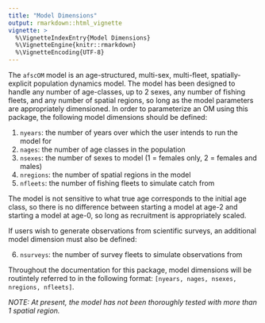 ```yaml
---
title: "Model Dimensions"
output: rmarkdown::html_vignette
vignette: >
  %\VignetteIndexEntry{Model Dimensions}
  %\VignetteEngine{knitr::rmarkdown}
  %\VignetteEncoding{UTF-8}
---
```


The `afscOM` model is an age-structured, multi-sex, multi-fleet, spatially-explicit population dynamics model. The model has been designed to handle any number of age-classes, up to 2 sexes, any number of fishing fleets, and any number of spatial regions, so long as the model parameters are appropriately dimensioned. In order to parameterize an OM using this package, the following model dimensions should be defined:

1. `nyears`: the number of years over which the user intends to run the model for
2. `nages`: the number of age classes in the population
3. `nsexes`: the number of sexes to model (1 = females only, 2 = females and males)
4. `nregions`: the number of spatial regions in the model
5. `nfleets`: the number of fishing fleets to simulate catch from

The model is not sensitive to what true age corresponds to the initial age class, so there is no difference between starting a model at age-2 and starting a model at age-0, so long as recruitment is appropriately scaled.

If users wish to generate observations from scientific surveys, an additional model dimension must also be defined:

6. `nsurveys`: the number of survey fleets to simulate observations from

Throughout the documentation for this package, model dimensions will be routintely referred to in the following format: `[nyears, nages, nsexes, nregions, nfleets]`.

_NOTE: At present, the model has not been thoroughly tested with more than 1 spatial region._
